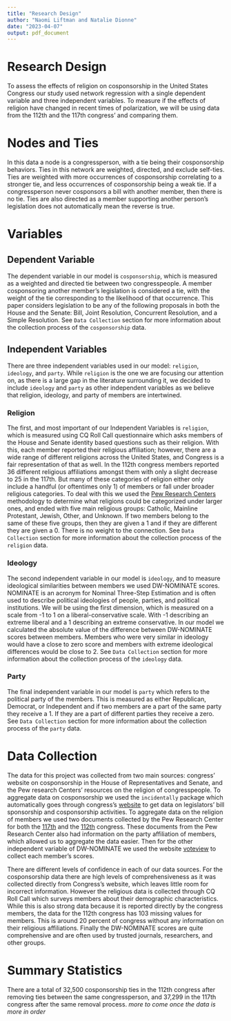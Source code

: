```yaml
---
title: "Research Design"
author: "Naomi Liftman and Natalie Dionne"
date: "2023-04-07"
output: pdf_document
---
```

# Research Design

To assess the effects of religion on cosponsorship in the United States Congress our study used network regression with a single dependent variable and three independent variables. To measure if the effects of religion have changed in recent times of polarization, we will be using data from the 112th and the 117th congress’ and comparing them. 

# Nodes and Ties

In this data a node is a congressperson, with a tie being their cosponsorship behaviors. Ties in this network are weighted, directed, and exclude self-ties. Ties are weighted with more occurrences of cosponsorship correlating to a stronger tie, and less occurrences of cosponsorship being a weak tie. If a congressperson never cosponsors a bill with another member, then there is no tie. Ties are also directed as a member supporting another person's legislation does not automatically mean the reverse is true. 

# Variables
## Dependent Variable

The dependent variable in our model is `cosponsorship`, which is measured as a weighted and directed tie between two congresspeople. A member cosponsoring another member's legislation is considered a tie, with the weight of the tie corresponding to the likelihood of that occurrence. This paper considers legislation to be any of the following proposals in both the House and the Senate: Bill, Joint Resolution, Concurrent Resolution, and a Simple Resolution. See `Data Collection` section for more information about the collection process of the `cosponsorship` data. 

## Independent Variables

There are three independent variables used in our model: `religion`, `ideology`, and `party`. While `religion` is the one we are focusing our attention on, as there is a large gap in the literature surrounding it, we decided to include `ideology` and `party` as other independent variables as we believe that religion, ideology, and party of members are intertwined. 

### Religion

The first, and most important of our Independent Variables is `religion`, which is measured using CQ Roll Call questionnaire which asks members of the House and Senate identity based questions such as their religion. With this, each member reported their religious affiliation; however, there are a wide range of different religions across the United States, and Congress is a fair representation of that as well. In the 112th congress members reported 36 different religious affiliations amongst them with only a slight decrease to 25 in the 117th. But many of these categories of religion either only include a handful (or oftentimes only 1) of members or fall under broader religious categories. To deal with this we used the [Pew Research Centers](https://www.pewresearch.org/religion/2021/01/04/faith-on-the-hill-2021/) methodology to determine what religions could be categorized under larger ones, and ended with five main religious groups: Catholic, Mainline Protestant, Jewish, Other, and Unknown. If two members belong to the same of these five groups, then they are given a 1 and if they are different they are given a 0. There is no weight to the connection. See `Data Collection` section for more information about the collection process of the `religion` data. 

### Ideology

The second independent variable in our model is `ideology`, and to measure ideological similarities between members we used DW-NOMINATE scores. NOMINATE is an acronym for Nominal Three-Step Estimation and is often used to describe political ideologies of people, parties, and political institutions. We will be using the first dimension, which is measured on a scale from -1 to 1 on a liberal-conservative scale. With -1 describing an extreme liberal and a 1 describing an extreme conservative. In our model we calculated the absolute value of the difference between DW-NOMINATE scores between members. Members who were very similar in ideology would have a close to zero score and members with extreme ideological differences would be close to 2. See `Data Collection` section for more information about the collection process of the `ideology` data. 


### Party
	
The final independent variable in our model is `party` which refers to the political party of the members. This is measured as either Republican, Democrat, or Independent and if two members are a part of the same party they receive a 1. If they are a part of different parties they receive a zero. See `Data Collection` section for more information about the collection process of the `party` data. 


# Data Collection

The data for this project was collected from two main sources: congress’ website on cosponsorship in the House of Representatives and Senate, and the Pew research Centers’ resources on the religion of congresspeople. To aggregate data on cosponsorship we used the `incidentally` package which automatically goes through congress’s [website](https://www.congress.gov/) to get data on legislators’ bill sponsorship and cosponsorship activities. To aggregate data on the religion of members we used two documents collected by the Pew Research Center for both the [117th](https://www.pewresearch.org/religion/2021/01/04/faith-on-the-hill-2021/ ) and the [112th](https://www.pewresearch.org/religion/2011/01/05/faith-on-the-hill-the-religious-composition-of-the-112th-congress/#a-look-back ) congress. These documents from the Pew Research Center also had information on the party affiliation of members, which allowed us to aggregate the data easier. Then for the other independent variable of DW-NOMINATE we used the website [voteview](https://voteview.com/data) to collect each member's scores. 


There are different levels of confidence in each of our data sources. For the cosponsorship data there are high levels of comprehensiveness as it was collected directly from Congress’s website, which leaves little room for incorrect information. However the religious data is collected through CQ Roll Call which surveys members about their demographic characteristics. While this is also strong data because it is reported directly by the congress members, the data for the 112th congress has 103 missing values for members. This is around 20 percent of congress without any information on their religious affiliations. Finally the DW-NOMINATE scores are quite comprehensive and are often used by trusted journals, researchers, and other groups.  

# Summary Statistics 

There are a total of 32,500 cosponsorship ties in the 112th congress after removing ties between the same congressperson, and 37,299 in the 117th congress after the same removal process. *more to come once the data is more in order*
